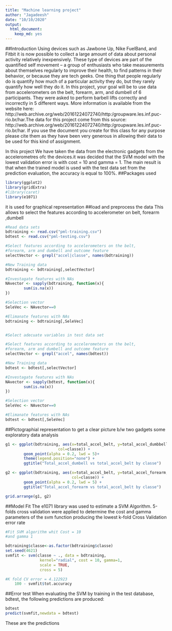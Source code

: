 ---
title: "Machine learning project"
author: "Jagadeesh"
date: "10/10/2020"
output: 
  html_document: 
    keep_md: yes
---

##Introduction
    Using devices such as Jawbone Up, Nike FuelBand, and Fitbit it is now possible to collect a large amount of data about personal activity relatively inexpensively. These type of devices are part of the quantified self movement – a group of enthusiasts who take measurements about themselves regularly to improve their health, to find patterns in their behavior, or because they are tech geeks. One thing that people regularly do is quantify how much of a particular activity they do, but they rarely quantify how well they do it. In this project, your goal will be to use data from accelerometers on the belt, forearm, arm, and dumbell of 6 participants. They were asked to perform barbell lifts correctly and incorrectly in 5 different ways. More information is available from the website here: http://web.archive.org/web/20161224072740/http:/groupware.les.inf.puc-rio.br/har.The data for this project come from this source: http://web.archive.org/web/20161224072740/http:/groupware.les.inf.puc-rio.br/har. If you use the document you create for this class for any purpose please cite them as they have been very generous in allowing their data to be used for this kind of assignment.
    
In this project We have taken the data from the electronic gadgets from the accelerometres ofc the devices.it was decided that the SVM model with the lowest validation error is with cost = 10 and gamma = 1.
The main result is that when the trained model is used with the test data set from the prediction evaluation, the accuracy is equal to 100%.
##Packages used
```{r}
library(ggplot2)
library(gridExtra)
#library(caret)
library(e1071)
```
it is used for graphical representation
##load and preprocess the data
This allows to select the features according to accelerometer on belt, forearm ,dumbell
```{r}
#Read data sets
bdtraining <- read.csv("pml-training.csv")
bdtest <- read.csv("pml-testing.csv")

#Select features according to accelerometers on the belt, 
#forearm, arm and dumbell and outcome feature
selectVector <- grepl("accel|classe", names(bdtraining))

#New Training data
bdtraining <- bdtraining[,selectVector]

#Investagate features with NAs
NAvector <- sapply(bdtraining, function(x){
        sum(is.na(x))
})

#Selection vector
SeleVec <- NAvector==0

#Elimanate features with NAs
bdtraining <- bdtraining[,SeleVec]


#Select adecuate variables in test data set

#Select features according to accelerometers on the belt, 
#forearm, arm and dumbell and outcome feature
selectVector <- grepl("accel", names(bdtest))

#New Training data
bdtest <- bdtest[,selectVector]

#Investagate features with NAs
NAvector <- sapply(bdtest, function(x){
        sum(is.na(x))
})

#Selection vector
SeleVec <- NAvector==0

#Elimanate features with NAs
bdtest <- bdtest[,SeleVec]

```
##Pictographial representation to get a clear picture b/w two gadgets some exploratory data analysis
```{r}
g1 <- ggplot(bdtraining, aes(x=total_accel_belt, y=total_accel_dumbbell,
                       col=classe)) +
        geom_point(alpha = 0.2, lwd = 5)+
        theme(legend.position="none") + 
        ggtitle("Total_accel_dumbell vs total_accel_belt by classe")

g2 <- ggplot(bdtraining, aes(x=total_accel_belt, y=total_accel_forearm,
                             col=classe)) +
        geom_point(alpha = 0.2, lwd = 5) + 
        ggtitle("Total_accel_forearm vs total_accel_belt by classe")

grid.arrange(g1, g2)
```
##Model Fit
The e1071 library was used to estimate a SVM Algorithm. 5-folds cross validation were applied to determine the cost and gamma parameters of the svm function producing the lowest k-fold Cross Validation error rate
```{r warning=FALSE, error=FALSE}
#Fit SVM algorithm whit Cost = 10
#and gamma 1

bdtraining$classe<-as.factor(bdtraining$classe)
set.seed(4621)
svmfit <- svm(classe ~ ., data = bdtraining,
               kernel="radial", cost = 10, gamma=1,
               scale = TRUE,
               cross = 5)

#K fold CV error = 4.122923
    100 - svmfit$tot.accuracy
```  
##Error test
When evaluating the SVM by training in the test database, bdtest, the following predictions are produced:
```{r}
bdtest
predict(svmfit,newdata = bdtest)
```
These are the predictions
